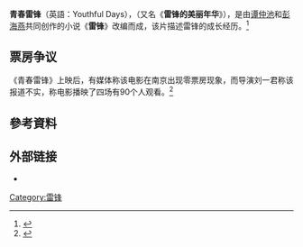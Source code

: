 {{Infobox Film
| name = 青春雷锋<br>Youthful Days
| original_name =   
| image =
| caption =
| director = [[刘一君|刘一君]]
| writer = [[谭仲池|谭仲池]]、[[彭海燕|彭海燕]]
| producer = 
| based on =
| starring =   [[胡家华|胡家华]]<br>[[孙健淇|孙健淇]]<br>[[种丹妮|种丹妮]]<br>[[张江诗琴|张江诗琴]]
| distributor =
| studio =
| released = {{Film date|2013|3|4|中国大陆}}
| sec-title =
| runtime =  104分钟
| country = {{PRC}}
| language = [[普通话|普通话]]
| budget= 
| gross  =0（极低）
}}

'''青春雷锋'''（英語：Youthful Days），（又名《'''雷锋的美丽年华'''》），是由[[谭仲池|谭仲池]]和[[彭海燕|彭海燕]]共同创作的小说《'''雷锋'''》改编而成，该片描述雷锋的成长经历。<ref>{{Cite web |url=http://culture.ifeng.com/event/detail_2013_03/08/22878564_0.shtml |title=《青春雷锋》疑遭遇“零票房” 放映方：有90人观看 |access-date=2015-08-25 |archive-date=2016-12-20 |archive-url=https://web.archive.org/web/20161220093822/http://culture.ifeng.com/event/detail_2013_03/08/22878564_0.shtml |dead-url=no }}</ref>

==票房争议==
《青春雷锋》上映后，有媒体称该电影在南京出现零票房现象，而导演刘一君称该报道不实，称电影播映了四场有90个人观看。<ref>{{Cite web |url=http://www.hunantv.com/c/20130318/1100565010.html |title=《青春雷锋》被曝零票房 导演刘一君回应称不实 |access-date=2015-08-25 |archive-date=2014-01-22 |archive-url=https://web.archive.org/web/20140122192200/http://www.hunantv.com/c/20130318/1100565010.html |dead-url=no }}</ref>

== 參考資料 ==
{{Reflist}}

== 外部链接 ==
*{{豆瓣|11627079}}

[[Category:雷锋|Category:雷锋]]
